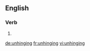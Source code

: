 ==English==

===Verb===
{{head|en}}

# {{present participle of|unhinge}}

[[de:unhinging]]
[[fr:unhinging]]
[[vi:unhinging]]